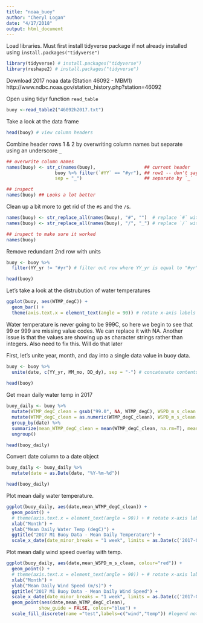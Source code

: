 ```yaml
---
title: "noaa_buoy"
author: "Cheryl Logan"
date: "4/17/2018"
output: html_document
---
```


Load libraries. Must first install tidyverse package if not already installed using `install.packages("tidyverse")`

```r
library(tidyverse) # install.packages("tidyverse")
library(reshape2) # install.packages("tidyverse")
```

Download 2017 noaa data (Station 46092 - MBM1)
http://www.ndbc.noaa.gov/station_history.php?station=46092

Open using tidyr function `read_table`

```r
buoy <-read_table2("46092h2017.txt")
```

Take a look at the data frame
```r
head(buoy) # view column headers
```


Combine header rows 1 & 2 by overwriting column names but separate using an underscore `_`
```r
## overwrite column names
names(buoy) <- str_c(names(buoy),                  ## current header
                  buoy %>% filter(`#YY` == "#yr"), ## row1 -- don't say buoy[1,] 
                  sep = "_")                       ## separate by `_`

## inspect
names(buoy) ## Looks a lot better
```
Clean up a bit more to get rid of the `#`s and the `/`s.

```r
names(buoy) <- str_replace_all(names(buoy), "#", "")  # replace `#` with nothing 
names(buoy) <- str_replace_all(names(buoy), "/", "_") # replace `/` with `_`

## inspect to make sure it worked
names(buoy)
```

Remove redundant 2nd row with units

```r
buoy <- buoy %>%
  filter(YY_yr != "#yr") # filter out row where YY_yr is equal to "#yr"

head(buoy)
```
Let's take a look at the distrubution of water temperatures

```r
ggplot(buoy, aes(WTMP_degC)) +
  geom_bar() +
  theme(axis.text.x = element_text(angle = 90)) # rotate x-axis labels 90 degrees
```


Water temperature is never going to be 999C, so here we begin to see that 99 or 999 are missing value codes. We can replace it with NA. Another issue is that the values are showing up as character strings rather than integers. Also need to fix this. Will do that later

First, let's unite year, month, and day into a single data value in buoy data.

```r
buoy <- buoy %>%
  unite(date, c(YY_yr, MM_mo, DD_dy), sep = "-") # concatenate contents of 3 columns into one column to join the two datasets using a unique ID
  
head(buoy)
```
Get mean daily water temp in 2017
```r
buoy_daily <- buoy %>%
  mutate(WTMP_degC_clean = gsub("99.0", NA, WTMP_degC), WSPD_m_s_clean = gsub("999.0", NA, WSPD_m_s)) %>% # make temp column numeric
  mutate(WTMP_degC_clean = as.numeric(WTMP_degC_clean), WSPD_m_s_clean = as.numeric(WSPD_m_s_clean)) %>%
  group_by(date) %>%
  summarize(mean_WTMP_degC_clean = mean(WTMP_degC_clean, na.rm=T), mean_WSPD_m_s_clean = mean(WSPD_m_s_clean, na.rm=T)) %>% # make
  ungroup()

head(buoy_daily)
```
Convert date column to a date object
```r
buoy_daily <- buoy_daily %>%
  mutate(date = as.Date(date, "%Y-%m-%d"))

head(buoy_daily)
```



Plot mean daily water temperature.
```r
ggplot(buoy_daily, aes(date,mean_WTMP_degC_clean)) +
  geom_point() +
  # theme(axis.text.x = element_text(angle = 90)) + # rotate x-axis labels 90 degrees
  xlab("Month") +
  ylab("Mean Daily Water Temp (degC)") +
  ggtitle("2017 M1 Buoy Data - Mean Daily Temperature") +
  scale_x_date(date_minor_breaks = "1 week", limits = as.Date(c('2017-05-01','2017-09-01'))) 

```

Plot mean daily wind speed overlay with temp.
```r
ggplot(buoy_daily, aes(date,mean_WSPD_m_s_clean, colour="red")) +
  geom_point() +
  # theme(axis.text.x = element_text(angle = 90)) + # rotate x-axis labels 90 degrees
  xlab("Month") +
  ylab("Mean Daily Wind Speed (m/s)") +
  ggtitle("2017 M1 Buoy Data - Mean Daily Wind Speed") +
  scale_x_date(date_minor_breaks = "1 week", limits = as.Date(c('2017-05-01','2017-09-01'))) +
  geom_point(aes(date,mean_WTMP_degC_clean),
            show_guide = FALSE, colour="blue") +
  scale_fill_discrete(name ="test",labels=c("wind","temp")) #legend not working
```

